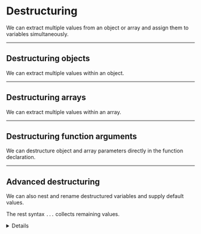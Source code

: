 
# Destructuring

We can extract multiple values from an object or array and assign them to variables simultaneously.

---

## Destructuring objects

We can extract multiple values within an object.

<Example title="Destructuring objects" width={0} code={destructuringObjects} />

---

## Destructuring arrays

We can extract multiple values within an array.

<Example title="Destructuring arrays" width={0} code={destructuringArrays} />

---

## Destructuring function arguments

We can destructure object and array parameters directly in the function declaration.

<Example
  title="Destructuring function arguments"
  width={0}
  code={destructuringFunctionArguments}
/>

---

## Advanced destructuring

We can also nest and rename destructured variables and supply default values.

The rest syntax `...` collects remaining values. <Details>Rest is roughly the inverse of spread.</Details>

<Example
  title="Advanced destructuring"
  width={0}
  code={destructuringAdvanced}
/>
